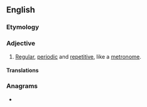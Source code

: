 ==English==

===Etymology===
{{suffix|en|metronome|ic}}

===Adjective===
{{en-adj}}

# [[regular|Regular]], [[periodic]] and [[repetitive]], like a [[metronome]].

====Translations====
{{trans-top|regular, periodic and repetitive, like a metronome}}
{{trans-mid}}
{{trans-bottom}}

===Anagrams===
* {{anagrams|en|a=ceimmnoort|commorient|monometric}}